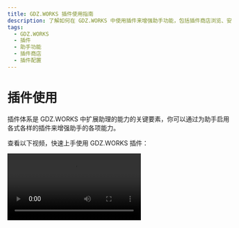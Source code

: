 ```yaml
---
title: GDZ.WORKS 插件使用指南
description: 了解如何在 GDZ.WORKS 中使用插件来增强助手功能，包括插件商店浏览、安装、配置等操作。
tags:
  - GDZ.WORKS
  - 插件
  - 助手功能
  - 插件商店
  - 插件配置
---
```


# 插件使用

插件体系是 GDZ.WORKS 中扩展助理的能力的关键要素，你可以通过为助手启用各式各样的插件来增强助手的各项能力。

查看以下视频，快速上手使用 GDZ.WORKS 插件：

<Video height={840} src="https://github.com/lobehub/lobe-chat/assets/28616219/94d4c312-1699-4e24-8782-138883678c9e" />

## 插件商店

你可以在会话工具条中的 「扩展工具」 -> 「插件商店」，进入插件商店。

插件商店中会在 GDZ.WORKS 中可以直接安装并使用的插件。

## 使用插件

安装完毕插件后，只需在当前助手下开启插件即可使用。

## 插件配置

部分插件可能需要你进行相应的配置，例如 API Key 等。

你可以在安装插件后，点击设置进入插件的设置填写配置：
